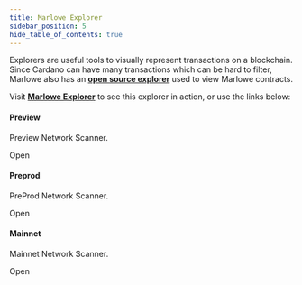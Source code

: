 ```yaml
---
title: Marlowe Explorer
sidebar_position: 5
hide_table_of_contents: true
---
```


Explorers are useful tools to visually represent transactions on a blockchain. Since Cardano can have many transactions which can be hard to filter, Marlowe also has an **[open source explorer](https://github.com/input-output-hk/marlowe-explorer)** used to view Marlowe contracts. 

Visit **[Marlowe Explorer](https://marlowescan.com/)** to see this explorer in action, or use the links below: 


<div className="gallery">
  <div className="card">
    <div className="card-header">
      <h4>Preview</h4>
    </div>
    <p>Preview Network Scanner.</p>
    <Link to="https://preview.marlowescan.com/">
      Open <ArrowRight className="arrow" />
    </Link>
  </div>
    <div className="card">
    <div className="card-header">
      <h4>Preprod</h4>
    </div>
    <p>PreProd Network Scanner.</p>
    <Link to="https://preprod.marlowescan.com/">
      Open <ArrowRight className="arrow" />
    </Link>
  </div>
    <div className="card">
    <div className="card-header">
      <h4>Mainnet</h4>
    </div>
    <p>Mainnet Network Scanner.</p>
    <Link to="https://mainnet.marlowescan.com/">
      Open <ArrowRight className="arrow" />
    </Link>
  </div>
</div>
